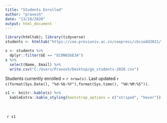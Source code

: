 ```yaml
---
title: "Students Enrolled"
author: "pravesh"
date: "13/10/2020"
output: html_document
---
```



```r
library(htmltab); library(tidyverse)
students <- htmltab("https://coe.presiuniv.ac.in/coepresi/cbcsodd2021/fetchdata.php", 2)

s <- students %>% 
  dplyr::filter(GE == "ECON03GE3A")
s %>% 
  select(Name, Email) %>% 
  write.csv("C:/Users/Pravesh/Desktop/ge_students-2020.csv")
```


Students currently enrolled = `r nrow(s)`. Last updated `r  c(format(Sys.Date(), "%d-%b-%Y"),format(Sys.time(), "%H:%M:%S"))`.

```r
s1 <- knitr::kable(s) %>% 
  kableExtra::kable_styling(bootstrap_options = c("striped", "hover"))
```

<div style="width:800px;line-height:3em;overflow:scroll;padding:5px;">
`r s1` 
</div>
